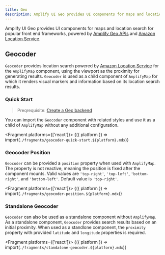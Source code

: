 ```yaml
---
title: Geo
description: Amplify UI Geo provides UI components for maps and location search for popular front end frameworks.
---
```



Amplify UI Geo provides UI components for maps and location search for popular front end frameworks, powered by
[Amplify Geo APIs](https://docs.amplify.aws/lib/geo/getting-started/q/platform/js/) and
[Amazon Location Service](https://aws.amazon.com/location/).

## Geocoder

`Geocoder` provides location search powered by [Amazon Location Service](https://aws.amazon.com/location/) for the
`AmplifyMap` component, using the viewport as the proximity for generating results. `Geocoder` is used as a child
component of `AmplifyMap` for which it renders visual markers and information based on its location search results.

### Quick Start

> Preqrequisite: [Create a Geo backend](https://docs.amplify.aws/lib/geo/getting-started/q/platform/js/)

You can import the `Geocoder` component with related styles and use it as a child of `AmplifyMap` without any
additional configuration.

<Fragment platforms={['react']}>
  {({ platform }) => import(`./fragments/geocoder-quick-start.${platform}.mdx`)}
</Fragment>

### Geocoder Position

`Geocoder` can be provided a `position` property when used with `AmplifyMap`. The property is not reactive, meaning the
position is fixed after the component mounts. Valid values are `'top-right'`, `'top-left'`, `'bottom-right'`, and
`'bottom-left'`. Default value is `'top-right'`.

<Fragment platforms={['react']}>
  {({ platform }) => import(`./fragments/geocoder-position.${platform}.mdx`)}
</Fragment>

### Standalone Geocoder

`Geocoder` can also be used as a standalone component without `AmplifyMap`. As a standalone component, `Geocoder`
provides search results based on an initial proximity. When used as a standlone component, the `proximity` property
with provided `latitude` and `longitude` properties is required.

<Fragment platforms={['react']}>
  {({ platform }) => import(`./fragments/standalone-geocoder.${platform}.mdx`)}
</Fragment>
